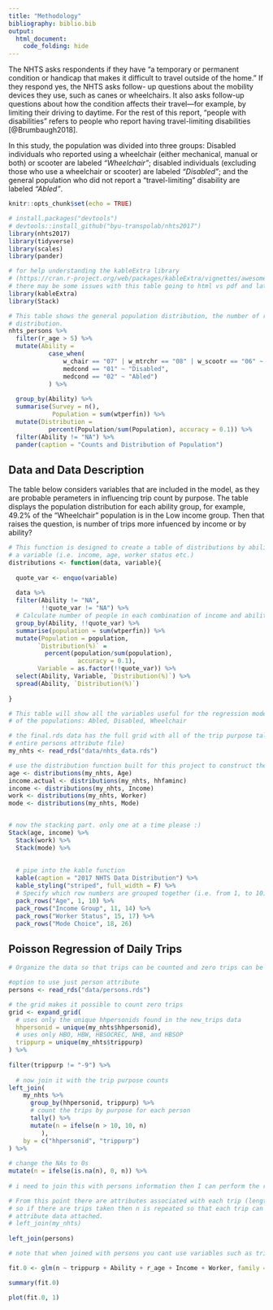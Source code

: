 ```yaml
---
title: "Methodology"
bibliography: biblio.bib
output: 
  html_document:
    code_folding: hide
---
```

The NHTS asks respondents if they have “a temporary or permanent condition or handicap that makes it difficult to travel outside of the home.” If they respond yes, the NHTS asks follow- up questions about the mobility devices they use, such as canes or wheelchairs. It also asks follow-up questions about how the condition affects their travel—for example, by limiting their driving to daytime. For the rest of this report, “people with disabilities” refers to people who report having travel-limiting disabilities [@Brumbaugh2018].

In this study, the population was divided into three groups: Disabled individuals who reported using a wheelchair (either mechanical, manual or both) or scooter are labeled *"Wheelchair"*; disabled individuals (excluding those who use a wheelchair or scooter) are labeled *"Disabled"*; and the general population who did not report a "travel-limiting" disability are labeled *"Abled"*.


```r
knitr::opts_chunk$set(echo = TRUE)

# install.packages("devtools")
# devtools::install_github("byu-transpolab/nhts2017")
library(nhts2017)
library(tidyverse)
library(scales)
library(pander)

# for help understanding the kableExtra library 
# (https://cran.r-project.org/web/packages/kableExtra/vignettes/awesome_table_in_html.html)
# there may be some issues with this table going to html vs pdf and latex
library(kableExtra)
library(Stack)
```



```r
# This table shows the general population distribution, the number of respondents, and the respective
# distribution.
nhts_persons %>% 
  filter(r_age > 5) %>%
  mutate(Ability = 
           case_when(
               w_chair == "07" | w_mtrchr == "08" | w_scootr == "06" ~ "Wheelchair",
               medcond == "01" ~ "Disabled",  
               medcond == "02" ~ "Abled")
           ) %>% 
  
  group_by(Ability) %>%
  summarise(Survey = n(),
            Population = sum(wtperfin)) %>%
  mutate(Distribution = 
           percent(Population/sum(Population), accuracy = 0.1)) %>%
  filter(Ability != "NA") %>%
  pander(caption = "Counts and Distribution of Population")

```


## Data and Data Description

The table below considers variables that are included in the model, as they are probable perameters in influencing trip count by purpose. The table displays the population distribution for each ability group, for example, 49.2% of the "Wheelchair" population is in the Low income group. Then that raises the question, is number of trips more infuenced by income or by ability?

```r
# This function is designed to create a table of distributions by ability type for each factor in 
# a variable (i.e. income, age, worker status etc.)
distributions <- function(data, variable){
  
  quote_var <- enquo(variable)
  
  data %>% 
  filter(Ability != "NA", 
         !!quote_var != "NA") %>%
  # Calculate number of people in each combination of income and ability.
  group_by(Ability, !!quote_var) %>%
  summarise(population = sum(wtperfin)) %>%
  mutate(Population = population,
        `Distribution(%)` = 
          percent(population/sum(population), 
                   accuracy = 0.1),
        Variable = as.factor(!!quote_var)) %>%
  select(Ability, Variable, `Distribution(%)`) %>%
  spread(Ability, `Distribution(%)`)
  
}
```

```r
# This table will show all the variables useful for the regression model and show the distribution for each 
# of the populations: Abled, Disabled, Wheelchair

# the final.rds data has the full grid with all of the trip purpose tally per person (in addition to the 
# entire persons attribute file)
my_nhts <- read_rds("data/nhts_data.rds")

# use the distribution function built for this project to construct the distribution tables
age <- distributions(my_nhts, Age)
income.actual <- distributions(my_nhts, hhfaminc)
income <- distributions(my_nhts, Income)
work <- distributions(my_nhts, Worker)
mode <- distributions(my_nhts, Mode)


# now the stacking part. only one at a time please :)
Stack(age, income) %>% 
  Stack(work) %>%
  Stack(mode) %>%
  
  
  # pipe into the kable function
  kable(caption = "2017 NHTS Data Distribution") %>%
  kable_styling("striped", full_width = F) %>%
  # Specify which row numbers are grouped together (i.e. from 1, to 10)
  pack_rows("Age", 1, 10) %>%
  pack_rows("Income Group", 11, 14) %>%
  pack_rows("Worker Status", 15, 17) %>%
  pack_rows("Mode Choice", 18, 26)
```

## Poisson Regression of Daily Trips

```r
# Organize the data so that trips can be counted and zero trips can be accounted for

#option to use just person attribute
persons <- read_rds("data/persons.rds")

# the grid makes it possible to count zero trips
grid <- expand_grid(
  # uses only the unique hhpersonids found in the new_trips data
  hhpersonid = unique(my_nhts$hhpersonid), 
  # uses only HBO, HBW, HBSOCREC, NHB, and HBSOP
  trippurp = unique(my_nhts$trippurp)
) %>%
  
filter(trippurp != "-9") %>%
  
  # now join it with the trip purpose counts
left_join(
    my_nhts %>%
      group_by(hhpersonid, trippurp) %>%
      # count the trips by purpose for each person
      tally() %>%
      mutate(n = ifelse(n > 10, 10, n)
         ),
    by = c("hhpersonid", "trippurp")
) %>%
  
# change the NAs to 0s
mutate(n = ifelse(is.na(n), 0, n)) %>%
             
# i need to join this with persons information then I can perform the regression

# From this point there are attributes associated with each trip (length, mode).
# so if there are trips taken then n is repeated so that each trip can have specific 
# attribute data attached.
# left_join(my_nhts)
  
left_join(persons)

# note that when joined with persons you cant use variables such as trip length or mode

```

```r
fit.0 <- glm(n ~ trippurp + Ability + r_age + Income + Worker, family = "poisson", data = grid)

summary(fit.0)

plot(fit.0, 1)

```